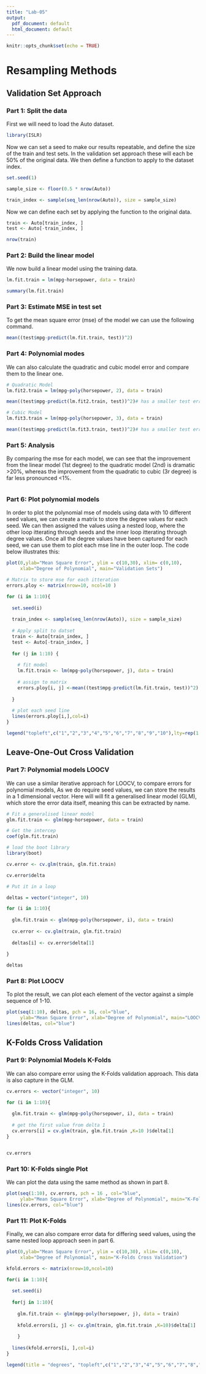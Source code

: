```yaml
---
title: "Lab-05"
output:
  pdf_document: default
  html_document: default
---
```



```r
knitr::opts_chunk$set(echo = TRUE)
```

# Resampling Methods


## Validation Set Approach


### Part 1: Split the data 

First we will need to load the Auto dataset.

```r
library(ISLR)
```


Now we can set a seed to make our results repeatable, and define the size of the train and test sets. In the validation set approach these will each be 50% of the original data. We then define a function to apply to the dataset index. 
```r
set.seed(1)

sample_size <- floor(0.5 * nrow(Auto))

train_index <- sample(seq_len(nrow(Auto)), size = sample_size)

```

Now we can define each set by applying the function to the original data.

```r
train <- Auto[train_index, ]
test <- Auto[-train_index, ]

nrow(train)
```


### Part 2: Build the linear model

We now build a linear model using the training data.
```r
lm.fit.train = lm(mpg~horsepower, data = train)

summary(lm.fit.train)
```


### Part 3: Estimate MSE in test set 

To get the mean square error (mse) of the model we can use the following command.
```r
mean((test$mpg-predict(lm.fit.train, test))^2)
```


### Part 4: Polynomial modes

We can also calculate the quadratic and cubic model error and compare them to the linear one.
```r
# Quadratic Model
lm.fit2.train = lm(mpg~poly(horsepower, 2), data = train)

mean((test$mpg-predict(lm.fit2.train, test))^2)# has a smaller test error

# Cubic Model
lm.fit3.train = lm(mpg~poly(horsepower, 3), data = train)

mean((test$mpg-predict(lm.fit3.train, test))^2)# has a smaller test error
```


### Part 5: Analysis 

By comparing the mse for each model, we can see that the improvement from the linear model (1st degree) to the quadratic model (2nd) is dramatic >20%, whereas the improvement from the quadratic to cubic (3r degree) is far less pronounced <1%.
```r

```


### Part 6: Plot polynomial models 

In order to plot the polynomial mse of models using data with 10 different seed values, we can create a matrix to store the degree values for each seed. We can then assigned the values using a nested loop, where the other loop itterating through seeds and the inner loop itterating through degree values. Once all the degree values have been captured for each seed, we can use them to plot each mse line in the outer loop. The code below illustrates this:

```r
plot(0,ylab="Mean Square Error", ylim = c(10,30), xlim= c(0,10), 
     xlab="Degree of Polynomial", main="Validation Sets")

# Matrix to store mse for each itteration
errors.ploy <- matrix(nrow=10, ncol=10 )

for (i in 1:10){
  
  set.seed(i)
  
  train_index <- sample(seq_len(nrow(Auto)), size = sample_size)
  
  # Apply split to datset
  train <- Auto[train_index, ]
  test <- Auto[-train_index, ]
  
  for (j in 1:10) {
    
    # fit model
    lm.fit.train <- lm(mpg~poly(horsepower, j), data = train)
    
    # assign to matrix
    errors.ploy[i, j] <-mean((test$mpg-predict(lm.fit.train, test))^2)
    
  }
  
  # plot each seed line
  lines(errors.ploy[i,],col=i)
}

legend("topleft",c("1","2","3","4","5","6","7","8","9","10"),lty=rep(1,10),col=1:10)

```


## Leave-One-Out Cross Validation


### Part 7: Polynomial models LOOCV

We can use a similar iterative approach for LOOCV, to compare errors for polynomial models, As we do require seed values, we can store the results in a 1 dimensional vector. Here will will fit a generalised linear model (GLM), which store the error data itself, meaning this can be extracted by name. 
```r
# Fit a generalised linear model
glm.fit.train <- glm(mpg~horsepower, data = train)

# Get the intercep 
coef(glm.fit.train)

# load the boot library 
library(boot)

cv.error <- cv.glm(train, glm.fit.train)

cv.error$delta

# Put it in a loop 

deltas = vector("integer", 10)

for (i in 1:10){
  
  glm.fit.train <- glm(mpg~poly(horsepower, i), data = train)
  
  cv.error <- cv.glm(train, glm.fit.train)
  
  deltas[i] <- cv.error$delta[1]
  
}

deltas
```


### Part 8: Plot LOOCV

To plot the result, we can plot each element of the vector against a simple sequence of 1-10. 
```r
plot(seq(1:10), deltas, pch = 16, col="blue",  
     ylab="Mean Square Error", xlab="Degree of Polynomial", main="LOOCV")
lines(deltas, col="blue")
```


## K-Folds Cross Validation 


### Part 9: Polynomial Models K-Folds 

We can also compare error using the K-Folds validation approach. This data is also capture in the GLM.
```r
cv.errors <- vector("integer", 10)

for (i in 1:10){
  
  glm.fit.train <- glm(mpg~poly(horsepower, i), data = train)
  
  # get the first value from delta 1
  cv.errors[i] = cv.glm(train, glm.fit.train ,K=10 )$delta[1]
}


cv.errors
```


### Part 10: K-Folds single Plot

We can plot the data using the same method as shown in part 8.
```r
plot(seq(1:10), cv.errors, pch = 16 , col="blue", 
     ylab="Mean Square Error", xlab="Degree of Polynomial", main="K-Folds Cross Validation")
lines(cv.errors, col="blue")
```


### Part 11: Plot K-Folds

Finally, we can also compare error data for differing seed values, using the same nested loop approach seen in part 6.
```r
plot(0,ylab="Mean Square Error", ylim = c(10,30), xlim= c(0,10), 
     xlab="Degree of Polynomial", main="K-Folds Cross Validation")

kfold.errors <- matrix(nrow=10,ncol=10)

for(i in 1:10){
  
  set.seed(i)
  
  for(j in 1:10){
    
    glm.fit.train <- glm(mpg~poly(horsepower, j), data = train)
    
    kfold.errors[i, j] <- cv.glm(train, glm.fit.train ,K=10)$delta[1]
  
    }
  
  lines(kfold.errors[i, ],col=i)
}

legend(title = "degrees", "topleft",c("1","2","3","4","5","6","7","8","9","10"),lty=rep(1,10),col=1:10)
```

